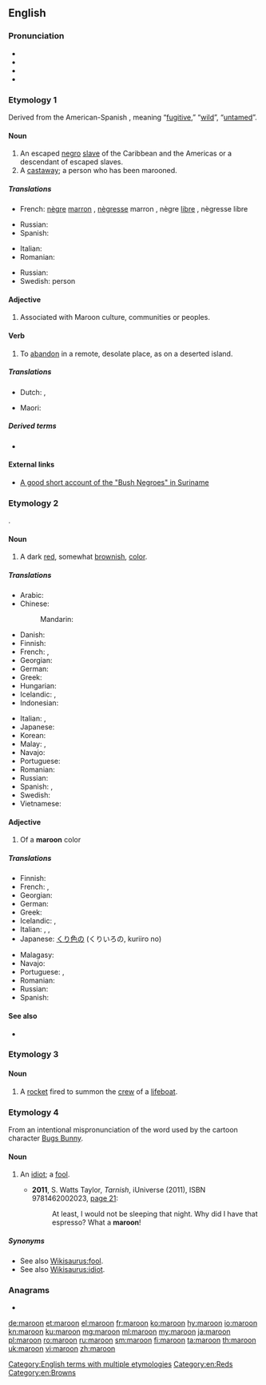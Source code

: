 ==English==
{{wikipedia|dab=maroon}}

===Pronunciation===
* {{IPA|/məˈruːn/|/məˈrəʊn/|/məˈrəʉn/|lang=en}}
* {{audio|en-uk-maroon.ogg|Audio (UK)|lang=en}}
* {{hyphenation|ma|roon|lang=en}}
* {{rhymes|uːn|əʊn|lang=en}}

===Etymology 1===
Derived from the American-Spanish {{m|es|cimarrón}}, meaning “[[fugitive]],” “[[wild]]”, “[[untamed]]”.

====Noun====
{{wikipedia|Maroon (people)}}
{{en-noun}}

# An escaped [[negro]] [[slave]] of the Caribbean and the Americas or a descendant of escaped slaves.
# A [[castaway]]; a person who has been marooned.

=====Translations=====
{{trans-top|runaway slave}}
* French: [[nègre]] [[marron]] {{g|m}}, [[nègresse]] marron {{g|f}}, nègre [[libre]] {{g|m}}, nègresse libre {{g|f}}
{{trans-mid}}
* Russian: {{t|ru|маро́н|m}}
* Spanish: {{t|es|esclavo cimarrón|m}}
{{trans-bottom}}

{{trans-top|castaway}}
* Italian: {{t+|it|naufrago}}
* Romanian: {{t+|ro|naufragiat|m}}
{{trans-mid}}
* Russian: {{t+|ru|изго́й}}
* Swedish: {{t|sv|strandsatt}} person
{{trans-bottom}}

====Adjective====
{{en-adj|-}}

# Associated with Maroon culture, communities or peoples.

====Verb====
{{en-verb}}

# To [[abandon]] in a remote, desolate place, as on a deserted island.

=====Translations=====
{{trans-top|to abandon}}
* Dutch: {{t+|nl|achterlaten}}, {{t+|nl|verlaten}}
{{trans-mid}}
* Maori: {{t|mi|whakamahue}}
{{trans-bottom}}

=====Derived terms=====
* {{l|en|marooner}}

====External links====
* [https://web.archive.org/web/20131101091822/http://lucy.ukc.ac.uk/ethnoatlas/hmar/cult_dir/culture.7834 A good short account of the "Bush Negroes" in Suriname]

===Etymology 2===
{{etyl|fr|en}} {{m|fr|marron||chestnut; brown}}.

====Noun====
{{wikipedia|Maroon (color)}}
{{en-noun}}

# A dark [[red]], somewhat [[brown]]ish, [[color]].
#: {{color panel|800000}}

=====Translations=====
{{trans-top|dark red, somewhat brownish colour}}
* Arabic: {{t|ar|كَسْتَنَائِيّ|m}}
* Chinese:
*: Mandarin: {{t+|cmn|栗色|tr=lìsè}}
* Danish: {{t|da|maron}}
* Finnish: {{t|fi|punaruskea}}
* French: {{t|fr|marron pourpré}}, {{t+|fr|bordeaux}}
* Georgian: {{t|ka|წაბლისფერი|sc=Geor}}
* German: {{t|de|Kastanienbraun|n}}
* Greek: {{t|el|καστανέρυθρο|n}}
* Hungarian: {{t+|hu|gesztenyebarna}}
* Icelandic: {{t|is|rauðbrúnn|m}}, {{t|is|dumbrauður|m}}
* Indonesian: {{t|id|maron}}
{{trans-mid}}
* Italian: {{t+|it|marrone}}, {{t|it|bordeaux}}
* Japanese: {{t|ja|くり色|tr=くりいろ, kuriiro}}
* Korean: {{t+|ko|밤색|tr=bamsaeg, -k}}
* Malay: {{t|ms|jahang}}, {{t|ms|merah tua}}
* Navajo: {{t|nv|diłhiłgo łichííʼ}}
* Portuguese: {{t+|pt|bordô}}
* Romanian: {{t+|ro|maro}}
* Russian: {{t|ru|тёмно-бордо́вый}} {{qualifier|цвет}}
* Spanish: {{t+|es|castaño}}, {{qualifier|Argentina}} {{t+|es|bordó}}
* Swedish: {{t|sv|bordeaux}}
* Vietnamese: {{t|vi|hạt dẻ}}
{{trans-bottom}}

====Adjective====
{{en-adj}}

# Of a '''maroon''' color

=====Translations=====
{{trans-top|color}}
* Finnish: {{t|fi|punaruskea}}
* French: {{t|fr|marron pourpré}}, {{t+|fr|bordeaux}}
* Georgian: {{t|ka|წაბლისფერი|sc=Geor}}
* German: {{t+|de|kastanienbraun}}
* Greek: {{t|el|καστανέρυθρος}}
* Icelandic: {{t|is|rauðbrúnn|m}}, {{t|is|dumbrauður|m}}
* Italian: {{t+|it|marrone}}, {{t+|it|rossastro}}, {{t|it|fulvo}}
* Japanese: [[くり色]]の (くりいろの, kuriiro no)
{{trans-mid}}
* Malagasy: {{t+|mg|volontsokola}}
* Navajo: {{t|nv|diłhiłgo łichííʼ}}
* Portuguese: {{t+|pt|castanho|m}}, {{t+|pt|castanha|f}}
* Romanian: {{t+|ro|maro}}
* Russian: {{t|ru|тёмно-бордо́вый}}
* Spanish: {{t+|es|castaño}}
{{trans-bottom}}

====See also====
* {{list:reds/en}}

===Etymology 3===
{{unk.|en}}

====Noun====
{{wikipedia|maroon (rocket)}}
{{en-noun}}

# {{label|en|nautical}} A [[rocket]] fired to summon the [[crew]] of a [[lifeboat]].

===Etymology 4===
From an intentional mispronunciation of the word {{m|en|moron}} used by the cartoon character [[w:Bugs Bunny|Bugs Bunny]].

====Noun====
{{en-noun}}

# {{label|en|slang|derogatory}} An [[idiot]]; a [[fool]].
#* '''2011''', S. Watts Taylor, ''Tarnish'', iUniverse (2011), ISBN 9781462002023, [http://books.google.com/books?id=jqn8HMZTeRIC&pg=PA21 page 21]:
#*: At least, I would not be sleeping that night. Why did I have that espresso? What a '''maroon'''!

=====Synonyms=====
* See also [[Wikisaurus:fool]].
* See also [[Wikisaurus:idiot]].

===Anagrams===
* {{l|en|romano}}

[[Category:English terms with multiple etymologies]]
[[Category:en:Reds]]
[[Category:en:Browns]]

[[de:maroon]]
[[et:maroon]]
[[el:maroon]]
[[fr:maroon]]
[[ko:maroon]]
[[hy:maroon]]
[[io:maroon]]
[[kn:maroon]]
[[ku:maroon]]
[[mg:maroon]]
[[ml:maroon]]
[[my:maroon]]
[[ja:maroon]]
[[pl:maroon]]
[[ro:maroon]]
[[ru:maroon]]
[[sm:maroon]]
[[fi:maroon]]
[[ta:maroon]]
[[th:maroon]]
[[uk:maroon]]
[[vi:maroon]]
[[zh:maroon]]